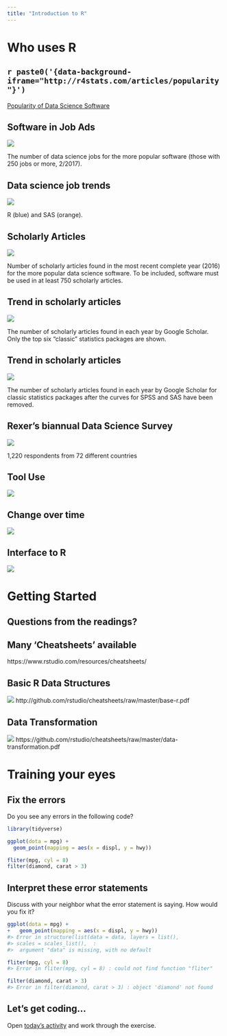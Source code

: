 ```yaml
---
title: "Introduction to R"
---
```


# Who uses R

## `r paste0('{data-background-iframe="http://r4stats.com/articles/popularity"}')`

[Popularity of Data Science Software](http://r4stats.com/articles/popularity)

## Software in Job Ads
![](https://i0.wp.com/r4stats.com/wp-content/uploads/2017/02/Fig-1a-IndeedJobs-2017.png)

The number of data science jobs for the more popular software (those with 250 jobs or more, 2/2017).

## Data science job trends
![](https://i1.wp.com/r4stats.com/wp-content/uploads/2017/02/Fig-1c-R-v-SAS-2017-02-18.png?w=733)

R (blue) and SAS (orange).


## Scholarly Articles
![](https://i1.wp.com/r4stats.com/wp-content/uploads/2017/06/Fig_2a_ScholarlyImpact2016-3.png?w=650)

Number of scholarly articles found in the most recent complete year (2016) for the more popular data science software. To be included, software must be used in at least 750 scholarly articles.

## Trend in scholarly articles
![](https://i0.wp.com/r4stats.com/wp-content/uploads/2017/06/Fig_2d_ScholarlyImpact2016.png?w=650)

The number of scholarly articles found in each year by Google Scholar. Only the top six “classic" statistics packages are shown.

## Trend in scholarly articles
![](https://i0.wp.com/r4stats.com/wp-content/uploads/2017/06/Fig_2e_ScholarlyImpactSubset2016.png?w=650)

The number of scholarly articles found in each year by Google Scholar for classic statistics packages after the curves for SPSS and SAS have been removed.
 
## Rexer's biannual Data Science Survey 
![](img/rexer_tooluse.png)

1,220 respondents from 72 different countries

## Tool Use
![](img/rexer_rise.png)

## Change over time
![](img/rexer_concurrent.png)

## Interface to R
![](img/rexer_interface.png)

# Getting Started

## Questions from the readings?


## Many 'Cheatsheets' available

https://www.rstudio.com/resources/cheatsheets/

## Basic R Data Structures
![](img/CheatSheet_basicR.png)
http://github.com/rstudio/cheatsheets/raw/master/base-r.pdf

## Data Transformation
![](img/CheatSheet_data-transformation.png)
https://github.com/rstudio/cheatsheets/raw/master/data-transformation.pdf

# Training your eyes

## Fix the errors

Do you see any errors in the following code?

```R
library(tidyverse)

ggplot(dota = mpg) + 
  geom_point(mapping = aes(x = displ, y = hwy))

fliter(mpg, cyl = 8)
filter(diamond, carat > 3)

```

## Interpret these error statements

Discuss with your neighbor what the error statement is saying. How would you fix it?

```R
ggplot(dota = mpg) + 
+   geom_point(mapping = aes(x = displ, y = hwy))
#> Error in structure(list(data = data, layers = list(), 
#> scales = scales_list(),  : 
#>  argument "data" is missing, with no default
```

```r
fliter(mpg, cyl = 8)
#> Error in fliter(mpg, cyl = 8) : could not find function "fliter"
```

```r
filter(diamond, carat > 3)
#> Error in filter(diamond, carat > 3) : object 'diamond' not found
```

## Let's get coding...

Open [today's activity](../01_Rintro.html) and work through the exercise.
